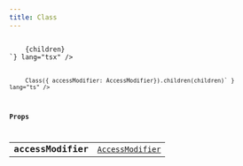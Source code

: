 ```yaml
---
title: Class
---
```



<Tabs syncKey="component-style">
    <TabItem label="jsx">
        <Code code={`import { Class } from "@alloy-js/core" 

<Class accessModifier={AccessModifier}>
    {children}
</Class>`} lang="tsx" />
</TabItem>
<TabItem label="stc">
    <Code code={`import { Class } from "@alloy-js/core/stc" 

Class({ accessModifier: AccessModifier}).children(children)` } lang="ts" />
</TabItem>
</Tabs>

### Props

<table>
  <tr>
    <td style="text-align: right;font-weight: bold;">accessModifier</td>
    <td>
      <Badge text="optional" variant="note" size="small" /> <code><a href="../../types/accessmodifier/">AccessModifier</a></code>
  
  
  
  
  </td>
  </tr>
</table>